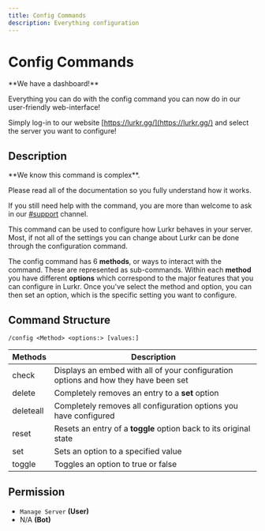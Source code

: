 ```yaml
---
title: Config Commands
description: Everything configuration
---
```



# Config Commands

<Callout type="default">
**We have a dashboard!**

Everything you can do with the config command you can now do in our user-friendly web-interface!

Simply log-in to our website [https://lurkr.gg/](https://lurkr.gg/) and select the server you want to configure!
</Callout>

## Description

<Callout type="info">
**We know this command is complex**.

Please read all of the documentation so you fully understand how it works.

If you still need help with the command, you are more than welcome to ask in our [#support](https://lurkr.gg/support) channel.
</Callout>

This command can be used to configure how Lurkr behaves in your server. Most, if not all of the settings you can change about Lurkr can be done through the configuration command.

The config command has 6 **methods**, or ways to interact with the command. These are represented as sub-commands. Within each **method** you have different **options** which correspond to the major features that you can configure in Lurkr. Once you've select the method and option, you can then set an option, which is the specific setting you want to configure.

## Command Structure

```
/config <Method> <options:> [values:]
```

| Methods | Description |
|---------|-------------|
| check | Displays an embed with all of your configuration options and how they have been set |
| delete | Completely removes an entry to a **set** option |
| deleteall | Completely removes all configuration options you have configured |
| reset | Resets an entry of a **toggle** option back to its original state |
| set | Sets an option to a specified value |
| toggle | Toggles an option to true or false |

## Permission

* `Manage Server` **(User)**
* N/A **(Bot)**